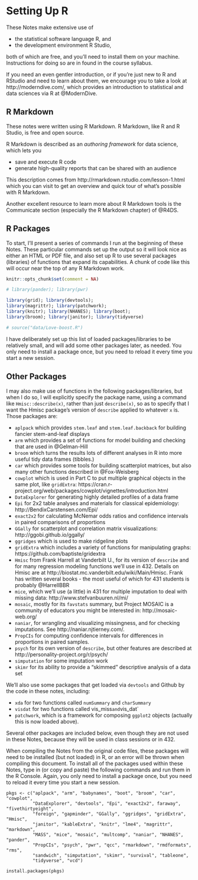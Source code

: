 # Setting Up R {#Rsetup}

These Notes make extensive use of 

- the statistical software language R, and
- the development environment R Studio,

both of which are free, and you'll need to install them on your machine. Instructions for doing so are in found in the course syllabus.

If you need an even gentler introduction, or if you're just new to R and RStudio and need to learn about them, we encourage you to take a look at http://moderndive.com/, which provides an introduction to statistical and data sciences via R at @ModernDive.

## R Markdown

These notes were written using R Markdown. R Markdown, like R and R Studio, is free and open source.

R Markdown is described as an *authoring framework* for data science, which lets you

- save and execute R code
- generate high-quality reports that can be shared with an audience

This description comes from http://rmarkdown.rstudio.com/lesson-1.html which you can visit to get an overview and quick tour of what's possible with R Markdown.

Another excellent resource to learn more about R Markdown tools is the Communicate section (especially the R Markdown chapter) of @R4DS.

## R Packages

To start, I'll present a series of commands I run at the beginning of these Notes. These particular commands set up the output so it will look nice as either an HTML or PDF file, and also set up R to use several packages (libraries) of functions that expand its capabilities. A chunk of code like this will occur near the top of any R Markdown work.

```r
knitr::opts_chunk$set(comment = NA)

# library(pander); library(pwr)

library(grid); library(devtools); 
library(magrittr); library(patchwork);
library(knitr); library(NHANES); library(boot);
library(broom); library(janitor); library(tidyverse)

# source("data/Love-boost.R")
```

I have deliberately set up this list of loaded packages/libraries to be relatively small, and will add some other packages later, as needed. You only need to install a package once, but you need to reload it every time you start a new session.

## Other Packages

I may also make use of functions in the following packages/libraries, but when I do so, I will explicitly specify the package name, using a command like `Hmisc::describe(x)`, rather than just `describe(x)`, so as to specify that I want the Hmisc package's version of `describe` applied to whatever `x` is. Those packages are:

- `aplpack` which provides `stem.leaf` and `stem.leaf.backback` for building fancier stem-and-leaf displays
- `arm` which provides a set of functions for model building and checking that are used in @Gelman-Hill
- `broom` which turns the results lots of different analyses in R into more useful tidy data frames (tibbles.)
- `car` which provides some tools for building scatterplot matrices, but also many other functions described in @Fox-Weisberg
- `cowplot` which is used in Part C to put multiple graphical objects in the same plot, like `gridExtra`: https://cran.r-project.org/web/packages/cowplot/vignettes/introduction.html
- `DataExplorer` for generating highly detailed profiles of a data frame
- `Epi` for 2x2 table analyses and materials for classical epidemiology: http://BendixCarstensen.com/Epi/
- `exact2x2` for calculating McNemar odds ratios and confidence intervals in paired comparisons of proportions
- `GGally` for scatterplot and correlation matrix visualizations: http://ggobi.github.io/ggally/
- `ggridges` which is used to make ridgeline plots
- `gridExtra` which includes a variety of functions for manipulating graphs: https://github.com/baptiste/gridextra
- `Hmisc` from Frank Harrell at Vanderbilt U., for its version of `describe` and for many regression modeling functions we'll use in 432. Details on Hmisc are at http://biostat.mc.vanderbilt.edu/wiki/Main/Hmisc. Frank has written several books - the most useful of which for 431 students is probably @HarrellBBR
- `mice`, which we'll use (a little) in 431 for multiple imputation to deal with missing data: http://www.stefvanbuuren.nl/mi/
- `mosaic`, mostly for its `favstats` summary, but Project MOSAIC is a community of educators you might be interested in: http://mosaic-web.org/
- `naniar`, for wrangling and visualizing missingness, and for checking imputations. See http://naniar.njtierney.com/.
- `PropCIs` for computing confidence intervals for differences in proportions in paired samples.
- `psych` for its own version of `describe`, but other features are described at http://personality-project.org/r/psych/
- `simputation` for some imputation work
- `skimr` for its ability to provide a "skimmed" descriptive analysis of a data set


We'll also use some packages that get loaded via `devtools` and Github by the code in these notes, including:

- `xda` for two functions called `numSummary` and `charSummary`
- `visdat` for two functions called vis_miss` and `vis_dat`
- `patchwork`, which is a framework for composing `ggplot2` objects (actually this is now loaded above). 

Several other packages are included below, even though they are not used in these Notes, because they will be used in class sessions or in 432.

When compiling the Notes from the original code files, these packages will need to be installed (but not loaded) in R, or an error will be thrown when compiling this document. To install all of the packages used within these Notes, type in (or copy and paste) the following commands and run them in the R Console. Again, you only need to install a package once, but you need to reload it every time you start a new session. 

```
pkgs <- c("aplpack", "arm", "babynames", "boot", "broom", "car", "cowplot", 
          "DataExplorer", "devtools", "Epi", "exact2x2", faraway", "fivethirtyeight", 
          "foreign", "gapminder", "GGally", "ggridges", "gridExtra", "Hmisc", 
          "janitor", "kableExtra", "knitr", "lme4", "magrittr", "markdown", 
          "MASS", "mice", "mosaic", "multcomp", "naniar", "NHANES", "pander", 
          "PropCIs", "psych", "pwr", "qcc", "rmarkdown", "rmdformats", "rms", 
          "sandwich", "simputation", "skimr", "survival", "tableone", 
          "tidyverse", "vcd")

install.packages(pkgs)
```


